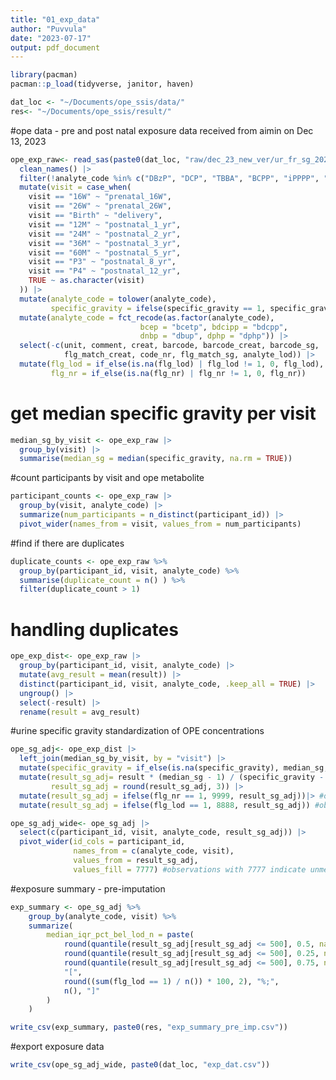 ```yaml
---
title: "01_exp_data"
author: "Puvvula"
date: "2023-07-17"
output: pdf_document
---
```


```r
library(pacman)
pacman::p_load(tidyverse, janitor, haven)

dat_loc <- "~/Documents/ope_ssis/data/"
res<- "~/Documents/ope_ssis/result/"
```

#ope data - pre and post natal exposure data received from aimin on Dec 13, 2023
```r
ope_exp_raw<- read_sas(paste0(dat_loc, "raw/dec_23_new_ver/ur_fr_sg_20210921.sas7bdat")) |>
  clean_names() |>
  filter(!analyte_code %in% c("DBzP", "DCP", "TBBA", "BCPP", "iPPPP", "tBPPP"))|>
  mutate(visit = case_when(
    visit == "16W" ~ "prenatal_16W",
    visit == "26W" ~ "prenatal_26W",
    visit == "Birth" ~ "delivery",
    visit == "12M" ~ "postnatal_1_yr",
    visit == "24M" ~ "postnatal_2_yr",
    visit == "36M" ~ "postnatal_3_yr",
    visit == "60M" ~ "postnatal_5_yr",
    visit == "P3" ~ "postnatal_8_yr",
    visit == "P4" ~ "postnatal_12_yr",
    TRUE ~ as.character(visit)
  )) |>
  mutate(analyte_code = tolower(analyte_code),
         specific_gravity = ifelse(specific_gravity == 1, specific_gravity + 0.0001, specific_gravity))|>
  mutate(analyte_code = fct_recode(as.factor(analyte_code), 
                             bcep = "bcetp", bdcipp = "bdcpp", 
                             dnbp = "dbup", dphp = "dphp")) |>
  select(-c(unit, comment, creat, barcode, barcode_creat, barcode_sg, 
            flg_match_creat, code_nr, flg_match_sg, analyte_lod)) |>
  mutate(flg_lod = if_else(is.na(flg_lod) | flg_lod != 1, 0, flg_lod),
         flg_nr = if_else(is.na(flg_nr) | flg_nr != 1, 0, flg_nr))
```

# get median specific gravity per visit
```r
median_sg_by_visit <- ope_exp_raw |>
  group_by(visit) |>
  summarise(median_sg = median(specific_gravity, na.rm = TRUE))
```

#count participants by visit and ope metabolite
```r
participant_counts <- ope_exp_raw |>
  group_by(visit, analyte_code) |>
  summarize(num_participants = n_distinct(participant_id)) |>
  pivot_wider(names_from = visit, values_from = num_participants)
```

#find if there are duplicates
```r
duplicate_counts <- ope_exp_raw %>%
  group_by(participant_id, visit, analyte_code) %>%
  summarise(duplicate_count = n() ) %>%
  filter(duplicate_count > 1)
```

# handling duplicates
```r
ope_exp_dist<- ope_exp_raw |>
  group_by(participant_id, visit, analyte_code) |>
  mutate(avg_result = mean(result)) |>
  distinct(participant_id, visit, analyte_code, .keep_all = TRUE) |>
  ungroup() |>
  select(-result) |>
  rename(result = avg_result)
```

#urine specific gravity standardization of OPE concentrations
```r
ope_sg_adj<- ope_exp_dist |>
  left_join(median_sg_by_visit, by = "visit") |>
  mutate(specific_gravity = if_else(is.na(specific_gravity), median_sg, specific_gravity))|>
  mutate(result_sg_adj= result * (median_sg - 1) / (specific_gravity - 1), na.rm=T,
         result_sg_adj = round(result_sg_adj, 3)) |>
  mutate(result_sg_adj = ifelse(flg_nr == 1, 9999, result_sg_adj))|> #observations with 9999 are NR due to interference
  mutate(result_sg_adj = ifelse(flg_lod == 1, 8888, result_sg_adj)) #observations with 8888 are below LOD

ope_sg_adj_wide<- ope_sg_adj |>
  select(c(participant_id, visit, analyte_code, result_sg_adj)) |>
  pivot_wider(id_cols = participant_id,
              names_from = c(analyte_code, visit), 
              values_from = result_sg_adj, 
              values_fill = 7777) #observations with 7777 indicate unmeasured
```

#exposure summary - pre-imputation
```r
exp_summary <- ope_sg_adj %>%
    group_by(analyte_code, visit) %>%
    summarize(
        median_iqr_pct_bel_lod_n = paste(
            round(quantile(result_sg_adj[result_sg_adj <= 500], 0.5, na.rm = TRUE), 2), "(", 
            round(quantile(result_sg_adj[result_sg_adj <= 500], 0.25, na.rm = TRUE), 2), "-", 
            round(quantile(result_sg_adj[result_sg_adj <= 500], 0.75, na.rm = TRUE), 2), ")",
            "[", 
            round((sum(flg_lod == 1) / n()) * 100, 2), "%;",
            n(), "]"
        )
    )

write_csv(exp_summary, paste0(res, "exp_summary_pre_imp.csv"))
```

#export exposure data
```r
write_csv(ope_sg_adj_wide, paste0(dat_loc, "exp_dat.csv"))
```



